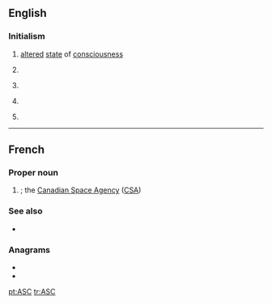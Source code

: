 {{also|asc|ásc}}
==English==

===Initialism===
{{rfc-header|Initialism}}
{{head|en|initialism}}

# [[altered]] [[state]] of [[consciousness]]
# {{lb|en|Australia}} {{w|Australian Sports Commission}}
# {{lb|en|Canada}} {{w|Advertising Standards Canada}}
# {{lb|en|UK}} {{w|Association of Speakers Clubs}}
# {{lb|en|UK}} {{w|Avon and Somerset Constabulary}}

----

==French==

===Proper noun===
{{fr-proper noun|f}}

# {{abbreviation of|lang=fr|l'[[Agence spatiale canadienne]]}}; the [[Canadian Space Agency]] ([[CSA]])

===See also===
* {{pedia|lang=fr|Agence spatiale canadienne}}

===Anagrams===
* {{l|fr|cas}}
* {{l|fr|sac}}

[[pt:ASC]]
[[tr:ASC]]